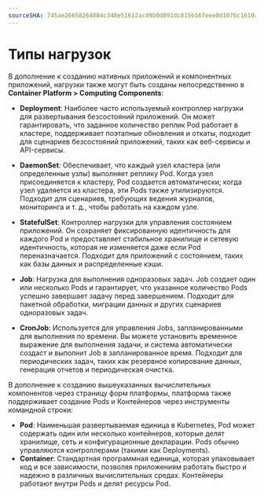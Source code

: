 ```yaml
---
sourceSHA: 745ae26658264084c348e51612ac49b0d091dc815b16feee0d1076c1610a27c0
---
```


# Типы нагрузок

В дополнение к созданию нативных приложений и компонентных приложений, нагрузки также могут быть созданы непосредственно в **Container Platform > Computing Components**:

- **Deployment**: Наиболее часто используемый контроллер нагрузки для развертывания безсостояний приложений. Он может гарантировать, что заданное количество реплик Pod работает в кластере, поддерживает поэтапные обновления и откаты, подходит для сценариев безсостояний приложений, таких как веб-сервисы и API-сервисы.

- **DaemonSet**: Обеспечивает, что каждый узел кластера (или определенные узлы) выполняет реплику Pod. Когда узел присоединяется к кластеру, Pod создается автоматически; когда узел удаляется из кластера, эти Pods также утилизируются. Подходит для сценариев, требующих ведения журналов, мониторинга и т. д., чтобы работать на каждом узле.

- **StatefulSet**: Контроллер нагрузки для управления состоянием приложений. Он сохраняет фиксированную идентичность для каждого Pod и предоставляет стабильное хранилище и сетевую идентичность, которая не изменяется даже если Pod переназначается. Подходит для приложений с состоянием, таких как базы данных и распределенные кэши.

- **Job**: Нагрузка для выполнения одноразовых задач. Job создает один или несколько Pods и гарантирует, что указанное количество Pods успешно завершает задачу перед завершением. Подходит для пакетной обработки, миграции данных и других сценариев одноразовых задач.

- **CronJob**: Используется для управления Jobs, запланированными для выполнения по времени. Вы можете установить временное выражение для выполнения задачи, и система автоматически создаст и выполнит Job в запланированное время. Подходит для периодических задач, таких как резервное копирование данных, генерация отчетов и периодическая очистка.

В дополнение к созданию вышеуказанных вычислительных компонентов через страницу форм платформы, платформа также поддерживает создание Pods и Контейнеров через инструменты командной строки:

- **Pod**: Наименьшая развертываемая единица в Kubernetes, Pod может содержать один или несколько контейнеров, которые делят хранилище, сеть и конфигурационные декларации. Pods обычно управляются контроллерами (такими как Deployments).
- **Container**: Стандартная программная единица, которая упаковывает код и все зависимости, позволяя приложениям работать быстро и надежно в различных вычислительных средах. Контейнеры работают внутри Pods и делят ресурсы Pod.

